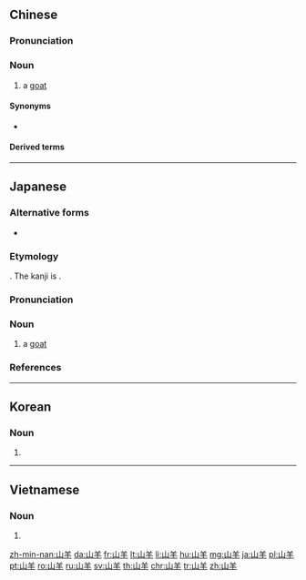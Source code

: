 ==Chinese==
{{zh-forms}}

===Pronunciation===
{{zh-pron
|m=shānyáng
|c=saan1 joeng4
|h=pfs=sân-yòng
|mn=săng-iòng
|mn=soaⁿ-iûⁿ
|w=1se hhian
|cat=n
}}

===Noun===
{{zh-noun|mw=隻}}

# a [[goat]] {{gloss|animal}}

====Synonyms====
* {{zh-l|羊}}

====Derived terms====
{{zh-der|山羊鬍子}}

{{zh-cat|Goats}}

----

==Japanese==
{{wikipedia|lang=ja}}
{{ja-kanjitab|yomi=irr|sort=やぎ}}

===Alternative forms===
* {{ja-l|野羊}}

===Etymology===
{{com|ja|山|羊|t1=[[mountain]]|t2=[[goat]]}}. The kanji is {{juku|sort=やぎ}}.

===Pronunciation===
{{ja-pron|やぎ|acc=1|acc_ref=NHK,DJR|y=i}}

===Noun===
{{ja-noun|やぎ|ヤギ}}

# a [[goat]] {{gl|animal}}

===References===
<references/>

{{C|ja|Goats|sort=やぎ}}

----

==Korean==
{{ko-hanjatab}}

===Noun===
{{ko-noun|hangeul=산양}}

# {{hanja form of|산양|[[long-tailed]] [[goral]]}}

----

==Vietnamese==
{{vi-hantutab}}

===Noun===
{{vi-hantu}}

# {{han tu form of|sơn dương|[[chamois]]}}

[[zh-min-nan:山羊]]
[[da:山羊]]
[[fr:山羊]]
[[lt:山羊]]
[[li:山羊]]
[[hu:山羊]]
[[mg:山羊]]
[[ja:山羊]]
[[pl:山羊]]
[[pt:山羊]]
[[ro:山羊]]
[[ru:山羊]]
[[sv:山羊]]
[[th:山羊]]
[[chr:山羊]]
[[tr:山羊]]
[[zh:山羊]]